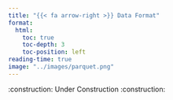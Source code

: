 ```yaml
---
title: "{{< fa arrow-right >}} Data Format"
format:
  html:
    toc: true
    toc-depth: 3
    toc-position: left
reading-time: true
image: "../images/parquet.png"
---
```


:construction: Under Construction :construction: 

